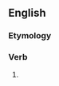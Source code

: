 ==English==

===Etymology===
{{suffix|en|insinuate|eth}}

===Verb===
{{head|en|verb form}}

# {{en-archaic third-person singular of|insinuate}}